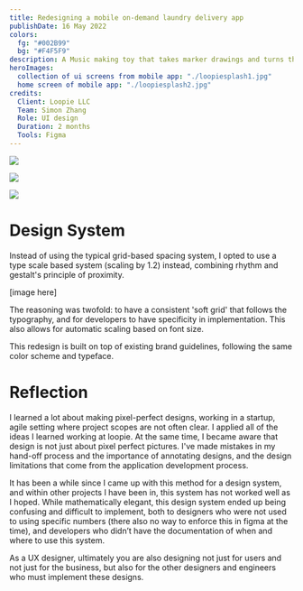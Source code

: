 ```yaml
---
title: Redesigning a mobile on-demand laundry delivery app
publishDate: 16 May 2022
colors:
  fg: "#002B99"
  bg: "#F4F5F9"
description: A Music making toy that takes marker drawings and turns them into sound so that even young kids aged 6-7 can learn the beginnings of music composition.
heroImages:
  collection of ui screens from mobile app: "./loopiesplash1.jpg"
  home screen of mobile app: "./loopiesplash2.jpg"
credits:
  Client: Loopie LLC
  Team: Simon Zhang
  Role: UI design
  Duration: 2 months
  Tools: Figma
---
```


![](<./Slice 1.jpg>)

![](<./Slice 2.jpg>)

![](<./Slice 3.jpg>)

# Design System

Instead of using the typical grid-based spacing system, I opted to use a type scale based system (scaling by 1.2) instead, combining rhythm and gestalt's principle of proximity.

[image here]

The reasoning was twofold: to have a consistent 'soft grid' that follows the typography, and for developers to have specificity in implementation. This also allows for automatic scaling based on font size.

This redesign is built on top of existing brand guidelines, following the same color scheme and typeface.

# Reflection

I learned a lot about making pixel-perfect designs, working in a startup, agile setting where project scopes are not often clear. I applied all of the ideas I learned working at loopie. At the same time, I became aware that design is not just about pixel perfect pictures. I've made mistakes in my hand-off process and the importance of annotating designs, and the design limitations that come from the application development process.

It has been a while since I came up with this method for a design system, and within other projects I have been in, this system has not worked well as I hoped. While mathematically elegant, this design system ended up being confusing and difficult to implement, both to designers who were not used to using specific numbers (there also no way to enforce this in figma at the time), and developers who didn’t have the documentation of when and where to use this system.

As a UX designer, ultimately you are also designing not just for users and not just for the business, but also for the other designers and engineers who must implement these designs.
